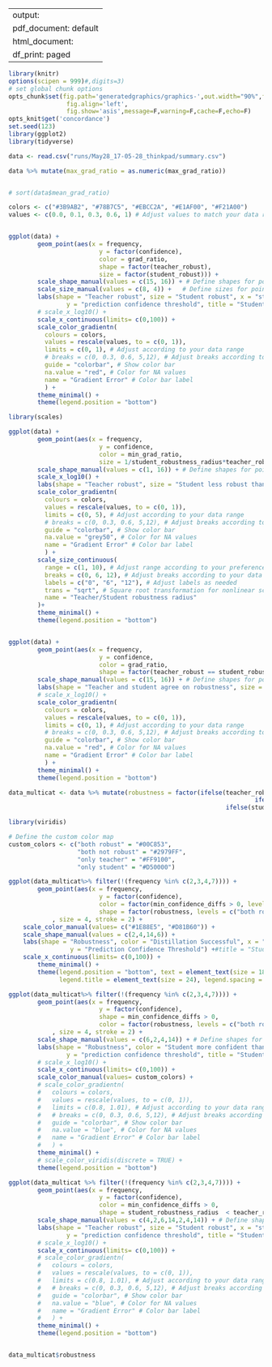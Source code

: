 
---
output:
  pdf_document: default
  html_document:
    df_print: paged
---


```r
library(knitr)
options(scipen = 999)#,digits=3)
# set global chunk options
opts_chunk$set(fig.path='generatedgraphics/graphics-',out.width="90%",fig.width=12,fig.height=4,
                fig.align='left',
                fig.show='asis',message=F,warning=F,cache=F,echo=F)
opts_knit$get('concordance')
set.seed(123)
library(ggplot2)
library(tidyverse)
```

```r

data <- read.csv("runs/May28_17-05-28_thinkpad/summary.csv")

data %>% mutate(max_grad_ratio = as.numeric(max_grad_ratio))


# sort(data$mean_grad_ratio)

```

```r


colors <- c("#3B9AB2", "#78B7C5", "#EBCC2A", "#E1AF00", "#F21A00")
values <- c(0.0, 0.1, 0.3, 0.6, 1) # Adjust values to match your data range


ggplot(data) +
        geom_point(aes(x = frequency,
                         y = factor(confidence),
                         color = grad_ratio,
                         shape = factor(teacher_robust),
                         size = factor(student_robust))) +
        scale_shape_manual(values = c(15, 16)) + # Define shapes for points
        scale_size_manual(values = c(8, 4)) +   # Define sizes for points
        labs(shape = "Teacher robust", size = "Student robust", x = "steepness of decision boundary",
                y = "prediction confidence threshold", title = "Student/Teacher robustness vs Teacher steepness") +
        # scale_x_log10() +
        scale_x_continuous(limits= c(0,100)) +
        scale_color_gradientn(
          colours = colors,
          values = rescale(values, to = c(0, 1)),
          limits = c(0, 1), # Adjust according to your data range
          # breaks = c(0, 0.3, 0.6, 5,12), # Adjust breaks according to your data range
          guide = "colorbar", # Show color bar
          na.value = "red", # Color for NA values
          name = "Gradient Error" # Color bar label
          ) +
        theme_minimal() +
        theme(legend.position = "bottom")


```


```r
library(scales)

ggplot(data) +
        geom_point(aes(x = frequency,
                         y = confidence,
                         color = min_grad_ratio,
                         size = 1/student_robustness_radius*teacher_robustness_radius)) +
        scale_shape_manual(values = c(1, 16)) + # Define shapes for points
        scale_x_log10() +
        labs(shape = "Teacher robust", size = "Student less robust than teacher") +
        scale_color_gradientn(
          colours = colors,
          values = rescale(values, to = c(0, 1)),
          limits = c(0, 5), # Adjust according to your data range
          # breaks = c(0, 0.3, 0.6, 5,12), # Adjust breaks according to your data range
          guide = "colorbar", # Show color bar
          na.value = "grey50", # Color for NA values
          name = "Gradient Error" # Color bar label
          ) +
        scale_size_continuous(
          range = c(1, 10), # Adjust range according to your preference
          breaks = c(0, 6, 12), # Adjust breaks according to your data range
          labels = c("0", "6", "12"), # Adjust labels as needed
          trans = "sqrt", # Square root transformation for nonlinear scaling
          name = "Teacher/Student robustness radius"
        )+
        theme_minimal() +
        theme(legend.position = "bottom")



```

```r

ggplot(data) +
        geom_point(aes(x = frequency,
                         y = confidence,
                         color = grad_ratio,
                         shape = factor(teacher_robust == student_robust)), size = 6) +
        scale_shape_manual(values = c(15, 16)) + # Define shapes for points
        labs(shape = "Teacher and student agree on robustness", size = "Student robust") +
        # scale_x_log10() +
        scale_color_gradientn(
          colours = colors,
          values = rescale(values, to = c(0, 1)),
          limits = c(0, 1), # Adjust according to your data range
          # breaks = c(0, 0.3, 0.6, 5,12), # Adjust breaks according to your data range
          guide = "colorbar", # Show color bar
          na.value = "red", # Color for NA values
          name = "Gradient Error" # Color bar label
          ) +
        theme_minimal() +
        theme(legend.position = "bottom")


```

```r

data_multicat <- data %>% mutate(robustness = factor(ifelse(teacher_robust,
                                                                    ifelse(student_robust,"both robust","only teacher"),
                                                            ifelse(student_robust,"only student", "both not robust"))))

library(viridis)

# Define the custom color map
custom_colors <- c("both robust" = "#00C853",
                   "both not robust" = "#2979FF",
                   "only teacher" = "#FF9100",
                   "only student" = "#D50000")

ggplot(data_multicat%>% filter(!(frequency %in% c(2,3,4,7)))) +
        geom_point(aes(x = frequency,
                         y = factor(confidence),
                         color = factor(min_confidence_diffs > 0, levels = c(TRUE, FALSE)),
                         shape = factor(robustness, levels = c("both robust","only student","only teacher","both not robust")))
            , size = 4, stroke = 2) +
    scale_color_manual(values= c("#1E88E5", "#D81B60")) +
    scale_shape_manual(values = c(2,4,14,6)) +
    labs(shape = "Robustness", color = "Distillation Successful", x = "Teacher Gradient at Decision Boundary",
                 y = "Prediction Confidence Threshold") +#title = "Student/Teacher Robustness on Synthetic Data"
    scale_x_continuous(limits= c(0,100)) +
        theme_minimal() +
        theme(legend.position = "bottom", text = element_text(size = 18),
              legend.title = element_text(size = 24), legend.spacing = unit(1, "cm")  )

```


```r
ggplot(data_multicat%>% filter(!(frequency %in% c(2,3,4,7)))) +
        geom_point(aes(x = frequency,
                         y = factor(confidence),
                         shape = min_confidence_diffs > 0,
                         color = factor(robustness, levels = c("both robust","only student","only teacher","both not robust")))
            , size = 4, stroke = 2) +
        scale_shape_manual(values = c(6,2,4,14)) + # Define shapes for points
        labs(shape = "Robustness", color = "Student more confident than teacher", x = "steepness of decision boundary",
                y = "prediction confidence threshold", title = "Student/Teacher robustness vs Teacher steepness") +
        # scale_x_log10() +
        scale_x_continuous(limits= c(0,100)) +
        scale_color_manual(values= custom_colors) +
        # scale_color_gradientn(
        #   colours = colors,
        #   values = rescale(values, to = c(0, 1)),
        #   limits = c(0.8, 1.01), # Adjust according to your data range
        #   # breaks = c(0, 0.3, 0.6, 5,12), # Adjust breaks according to your data range
        #   guide = "colorbar", # Show color bar
        #   na.value = "blue", # Color for NA values
        #   name = "Gradient Error" # Color bar label
        #   ) +
        theme_minimal() +
        # scale_color_viridis(discrete = TRUE) +
        theme(legend.position = "bottom")

ggplot(data_multicat %>% filter(!(frequency %in% c(2,3,4,7)))) +
        geom_point(aes(x = frequency,
                         y = factor(confidence),
                         color = min_confidence_diffs > 0,
                         shape = student_robustness_radius  < teacher_robustness_radius ), size = 4, stroke = 2) +
        scale_shape_manual(values = c(4,2,6,14,2,4,14)) + # Define shapes for points
        labs(shape = "Teacher robust", size = "Student robust", x = "steepness of decision boundary",
                y = "prediction confidence threshold", title = "Student/Teacher robustness vs Teacher steepness") +
        # scale_x_log10() +
        scale_x_continuous(limits= c(0,100)) +
        # scale_color_gradientn(
        #   colours = colors,
        #   values = rescale(values, to = c(0, 1)),
        #   limits = c(0.8, 1.01), # Adjust according to your data range
        #   # breaks = c(0, 0.3, 0.6, 5,12), # Adjust breaks according to your data range
        #   guide = "colorbar", # Show color bar
        #   na.value = "blue", # Color for NA values
        #   name = "Gradient Error" # Color bar label
        #   ) +
        theme_minimal() +
        theme(legend.position = "bottom")


data_multicat$robustness

```